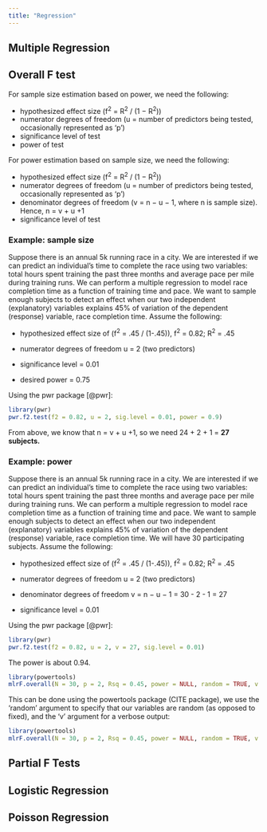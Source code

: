 ```yaml
---
title: "Regression"
---
```


## Multiple Regression

## Overall F test

For sample size estimation based on power, we need the following:

-   hypothesized effect size (f^2^ = R^2^ / (1 − R^2^))
-   numerator degrees of freedom (u = number of predictors being tested, occasionally represented as 'p')
-   significance level of test
-   power of test

For power estimation based on sample size, we need the following:

-   hypothesized effect size (f^2^ = R^2^ / (1 − R^2^))
-   numerator degrees of freedom (u = number of predictors being tested, occasionally represented as 'p')
-   denominator degrees of freedom (v = n − u − 1, where n is sample size). Hence, n = v + u +1
-   significance level of test

### Example: sample size

Suppose there is an annual 5k running race in a city. We are interested if we can predict an individual's time to complete the race using two variables: total hours spent training the past three months and average pace per mile during training runs. We can perform a multiple regression to model race completion time as a function of training time and pace. We want to sample enough subjects to detect an effect when our two independent (explanatory) variables explains 45% of variation of the dependent (response) variable, race completion time. Assume the following:

-   hypothesized effect size of (f^2^ = .45 / (1-.45)), f^2^ = 0.82; R^2^ = .45

-   numerator degrees of freedom u = 2 (two predictors)

-   significance level = 0.01

-   desired power = 0.75

Using the pwr package \[\@pwr\]:

```r
library(pwr)
pwr.f2.test(f2 = 0.82, u = 2, sig.level = 0.01, power = 0.9)

```

From above, we know that n = v + u +1, so we need 24 + 2 + 1 = **27 subjects.**

### Example: power

Suppose there is an annual 5k running race in a city. We are interested if we can predict an individual's time to complete the race using two variables: total hours spent training the past three months and average pace per mile during training runs. We can perform a multiple regression to model race completion time as a function of training time and pace. We want to sample enough subjects to detect an effect when our two independent (explanatory) variables explains 45% of variation of the dependent (response) variable, race completion time. We will have 30 participating subjects. Assume the following:

-   hypothesized effect size of (f^2^ = .45 / (1-.45)), f^2^ = 0.82; R^2^ = .45

-   numerator degrees of freedom u = 2 (two predictors)

-   denominator degrees of freedom v = n − u − 1 = 30 - 2 - 1 = 27

-   significance level = 0.01

Using the pwr package \[\@pwr\]:

```r
library(pwr)
pwr.f2.test(f2 = 0.82, u = 2, v = 27, sig.level = 0.01)

```

The power is about 0.94.

```r
library(powertools) 
mlrF.overall(N = 30, p = 2, Rsq = 0.45, power = NULL, random = TRUE, v = TRUE)
```

This can be done using the powertools package (CITE package), we use the 'random' argument to specify that our variables are random (as opposed to fixed), and the 'v' argument for a verbose output:

```r
library(powertools) 
mlrF.overall(N = 30, p = 2, Rsq = 0.45, power = NULL, random = TRUE, v = TRUE)
```

### 

## Partial F Tests

## Logistic Regression

## Poisson Regression
